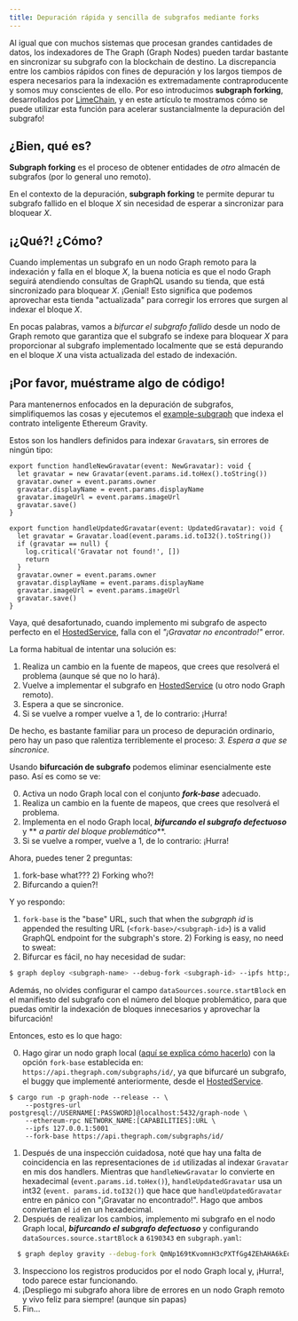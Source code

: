 ```yaml
---
title: Depuración rápida y sencilla de subgrafos mediante forks
---
```


Al igual que con muchos sistemas que procesan grandes cantidades de datos, los indexadores de The Graph (Graph Nodes) pueden tardar bastante en sincronizar su subgrafo con la blockchain de destino. La discrepancia entre los cambios rápidos con fines de depuración y los largos tiempos de espera necesarios para la indexación es extremadamente contraproducente y somos muy conscientes de ello. Por eso introducimos **subgraph forking**, desarrollados por [LimeChain](https://limechain.tech/), y en este artículo te mostramos cómo se puede utilizar esta función para acelerar sustancialmente la depuración del subgrafo!

## ¿Bien, qué es?

**Subgraph forking** es el proceso de obtener entidades de _otro_ almacén de subgrafos (por lo general uno remoto).

En el contexto de la depuración, **subgraph forking** te permite depurar tu subgrafo fallido en el bloque _X_ sin necesidad de esperar a sincronizar para bloquear _X_.

## ¡¿Qué?! ¿Cómo?

Cuando implementas un subgrafo en un nodo Graph remoto para la indexación y falla en el bloque _X_, la buena noticia es que el nodo Graph seguirá atendiendo consultas de GraphQL usando su tienda, que está sincronizado para bloquear _X_. ¡Genial! Esto significa que podemos aprovechar esta tienda "actualizada" para corregir los errores que surgen al indexar el bloque _X_.

En pocas palabras, vamos a _bifurcar el subgrafo fallido_ desde un nodo de Graph remoto que garantiza que el subgrafo se indexe para bloquear *X* para proporcionar al subgrafo implementado localmente que se está depurando en el bloque _X_ una vista actualizada del estado de indexación.

## ¡Por favor, muéstrame algo de código!

Para mantenernos enfocados en la depuración de subgrafos, simplifiquemos las cosas y ejecutemos el [example-subgraph](https://github.com/graphprotocol/example-subgraph) que indexa el contrato inteligente Ethereum Gravity.

Estos son los handlers definidos para indexar `Gravatar`s, sin errores de ningún tipo:

```tsx
export function handleNewGravatar(event: NewGravatar): void {
  let gravatar = new Gravatar(event.params.id.toHex().toString())
  gravatar.owner = event.params.owner
  gravatar.displayName = event.params.displayName
  gravatar.imageUrl = event.params.imageUrl
  gravatar.save()
}

export function handleUpdatedGravatar(event: UpdatedGravatar): void {
  let gravatar = Gravatar.load(event.params.id.toI32().toString())
  if (gravatar == null) {
    log.critical('Gravatar not found!', [])
    return
  }
  gravatar.owner = event.params.owner
  gravatar.displayName = event.params.displayName
  gravatar.imageUrl = event.params.imageUrl
  gravatar.save()
}
```

Vaya, qué desafortunado, cuando implemento mi subgrafo de aspecto perfecto en el [HostedService](https://thegraph.com/hosted-service/), falla con el *"¡Gravatar no encontrado!"* error.

La forma habitual de intentar una solución es:

1. Realiza un cambio en la fuente de mapeos, que crees que resolverá el problema (aunque sé que no lo hará).
2. Vuelve a implementar el subgrafo en [HostedService](https://thegraph.com/hosted-service/) (u otro nodo Graph remoto).
3. Espera a que se sincronice.
4. Si se vuelve a romper vuelve a 1, de lo contrario: ¡Hurra!

De hecho, es bastante familiar para un proceso de depuración ordinario, pero hay un paso que ralentiza terriblemente el proceso: _3. Espera a que se sincronice._

Usando **bifurcación de subgrafo** podemos eliminar esencialmente este paso. Así es como se ve:

0. Activa un nodo Graph local con el conjunto **_fork-base_** adecuado.
1. Realiza un cambio en la fuente de mapeos, que crees que resolverá el problema.
2. Implementa en el nodo Graph local, **_bifurcando el subgrafo defectuoso_** y ** _a partir del bloque problemático_**.
3. Si se vuelve a romper, vuelve a 1, de lo contrario: ¡Hurra!

Ahora, puedes tener 2 preguntas:

1. fork-base what??? 2) Forking who?!
2. Bifurcando a quien?!

Y yo respondo:

1. `fork-base` is the "base" URL, such that when the _subgraph id_ is appended the resulting URL (`<fork-base>/<subgraph-id>`) is a valid GraphQL endpoint for the subgraph's store. 2) Forking is easy, no need to sweat:
2. Bifurcar es fácil, no hay necesidad de sudar:

```bash
$ graph deploy <subgraph-name> --debug-fork <subgraph-id> --ipfs http://localhost:5001 --node http://localhost:8020
```

Además, no olvides configurar el campo `dataSources.source.startBlock` en el manifiesto del subgrafo con el número del bloque problemático, para que puedas omitir la indexación de bloques innecesarios y aprovechar la bifurcación!

Entonces, esto es lo que hago:

0. Hago girar un nodo graph local ([aquí se explica cómo hacerlo](https://github.com/graphprotocol/graph-node#running-a-local-graph-node)) con la opción `fork-base` establecida en: `https://api.thegraph.com/subgraphs/id/`, ya que bifurcaré un subgrafo, el buggy que implementé anteriormente, desde el [HostedService](https://thegraph.com/hosted-service/).

```
$ cargo run -p graph-node --release -- \
    --postgres-url postgresql://USERNAME[:PASSWORD]@localhost:5432/graph-node \
    --ethereum-rpc NETWORK_NAME:[CAPABILITIES]:URL \
    --ipfs 127.0.0.1:5001
    --fork-base https://api.thegraph.com/subgraphs/id/
```

1. Después de una inspección cuidadosa, noté que hay una falta de coincidencia en las representaciones de `id` utilizadas al indexar `Gravatar` en mis dos handlers. Mientras que `handleNewGravatar` lo convierte en hexadecimal (`event.params.id.toHex()`), `handleUpdatedGravatar` usa un int32 (`event. params.id.toI32()`) que hace que `handleUpdatedGravatar` entre en pánico con "¡Gravatar no encontrado!". Hago que ambos conviertan el `id` en un hexadecimal.
2. Después de realizar los cambios, implemento mi subgrafo en el nodo Graph local, **_bifurcando el subgrafo defectuoso_** y configurando `dataSources.source.startBlock` a `6190343` en `subgraph.yaml`:

```bash
  $ graph deploy gravity --debug-fork QmNp169tKvomnH3cPXTfGg4ZEhAHA6kEq5oy1XDqAxqHmW --ipfs http://localhost:5001 --node http://localhost:8020
```

3. Inspecciono los registros producidos por el nodo Graph local y, ¡Hurra!, todo parece estar funcionando.
4. ¡Despliego mi subgrafo ahora libre de errores en un nodo Graph remoto y vivo feliz para siempre! (aunque sin papas)
5. Fin...
